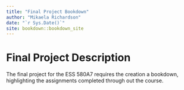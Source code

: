 ```yaml
--- 
title: "Final Project Bookdown"
author: "Mikaela Richardson"
date: "`r Sys.Date()`"
site: bookdown::bookdown_site
---
```


# Final Project Description

The final project for the ESS 580A7 requires the creation a bookdown, highlighting the assignments completed through out the course.

